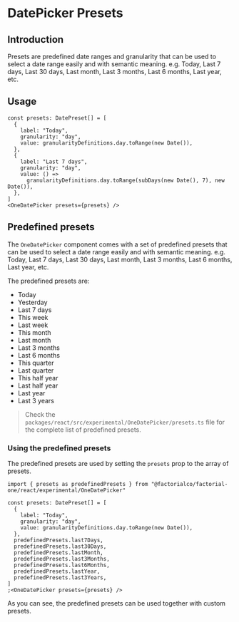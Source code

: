 
<Meta title="DatePicker/Presets" />

# DatePicker Presets

## Introduction

Presets are predefined date ranges and granularity that can be used to select a
date range easily and with semantic meaning. e.g. Today, Last 7 days, Last 30
days, Last month, Last 3 months, Last 6 months, Last year, etc.

## Usage

```tsx
const presets: DatePreset[] = [
  {
    label: "Today",
    granularity: "day",
    value: granularityDefinitions.day.toRange(new Date()),
  },
  {
    label: "Last 7 days",
    granularity: "day",
    value: () =>
      granularityDefinitions.day.toRange(subDays(new Date(), 7), new Date()),
  },
]
<OneDatePicker presets={presets} />
```

## Predefined presets

The `OneDatePicker` component comes with a set of predefined presets that can be
used to select a date range easily and with semantic meaning. e.g. Today, Last 7
days, Last 30 days, Last month, Last 3 months, Last 6 months, Last year, etc.

The predefined presets are:

- Today
- Yesterday
- Last 7 days
- This week
- Last week
- This month
- Last month
- Last 3 months
- Last 6 months
- This quarter
- Last quarter
- This half year
- Last half year
- Last year
- Last 3 years

> Check the `packages/react/src/experimental/OneDatePicker/presets.ts` file for
> the complete list of predefined presets.

### Using the predefined presets

The predefined presets are used by setting the `presets` prop to the array of
presets.

```tsx
import { presets as predefinedPresets } from "@factorialco/factorial-one/react/experimental/OneDatePicker"

const presets: DatePreset[] = [
  {
    label: "Today",
    granularity: "day",
    value: granularityDefinitions.day.toRange(new Date()),
  },
  predefinedPresets.last7Days,
  predefinedPresets.last30Days,
  predefinedPresets.lastMonth,
  predefinedPresets.last3Months,
  predefinedPresets.last6Months,
  predefinedPresets.lastYear,
  predefinedPresets.last3Years,
]
;<OneDatePicker presets={presets} />
```

As you can see, the predefined presets can be used together with custom presets.
